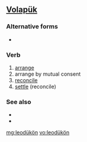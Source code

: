 ==[[Volapük]]==

===Alternative forms===
*{{l|vo|leoduykoyn}}

===Verb===
{{infl|vo|verb}}

# [[arrange]]
# arrange by mutual consent
# [[reconcile]] 
# [[settle]] (reconcile)

===See also===
*{{l|vo|balayduykoyn }}
*{{l|vo|balädükön}}

[[mg:leodükön]]
[[vo:leodükön]]